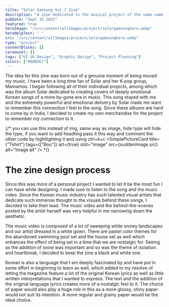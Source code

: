 ```yaml
---
title: "Solar Gamsung Vol.7 Zine"
description: "A zine dedicated to the musical project of the same name by Solar"
pubDate: "Sept 15 2025"
featured: true
heroImage: "/src/content/allImages/project/solargamsunghero.webp"
heroHelpText: " "
src: "/src/content/allImages/project/solargamsunghero.webp"
type: "project"
contentBlocks: []
caraousel: []
tags: ["UI UX Design", "Graphic Design", "Project Planning"]
colors: ["#8AB5E7"]
---
```





<HalfWidthPara>
<p slot="para1" >
The idea for this zine was born out of a genuine moment of being moved my music. I have been a long time fan of Solar and her K-pop group, Mamamoo. I began following all of their individual projects, among which was the album Solar dedicated to creating covers of deeply emotional Korean songs of a more by-gone era in music. This song stayed with me and the extremely powerful and emotional delivery by Solar made me want to remember this connection I feel to the song. Since these albums are hard to come by in India, I decided to create my own merchandise for the project to remember my connection to it.
</p>


{/*
 you can use this instead of img, same way as image, hide type will hide the type, if you want to add headting pass it this way and comment
 the other code by hightlighting it and using ctrl+k+c
<SimplePictureCard title={"Tshirt"} tags={["Boo"]}  art={true} slot="image" src={suddenImage.src} alt="Image alt" />
 */}
 

</HalfWidthPara>

# The zine design process
Since this was more of a personal project I wanted to let it be the most fun I can have while designing. I made sure to listen to the song and the music video. Since the Korean music industry has such talented visual artists that dedicate such immense thought to the visuals behind these songs, I decided to take their lead. The music video and the behind-the-scenes posted by the artist herself was very helpful in me narrowing down the aesthetic. 

The music video is composed of a lot of sweeping white snowy landscapes and our artist dressed in a white gown. There are pastel color themes for the abandoned swimming pool set and the house set as well which enhances the effect of being set in a time that we are nostalgic for. Seeing as the addition of  snow was important and so was the theme of isolation and heartbreak, I decided to keep the zine a black and white one. 

Korean is also a language that I am deeply fascinated by and have put in some effort in beginning to learn as well, which added to my resolve of letting the magazine feature a lot of the original Korean lyrics as well as little written interpretations that I wanted to express. The text and the addition of the original language lyrics creates more of a nostalgic feel to it. The choice of paper would also play a huge role in this as a more glossy, shiny paper would not suit its intention. A more regular and grainy paper would be the ideal choice.

<Carousel images={[car1,car2,car1,]} client:only="svelte" />
<CenteredImage imageUrl={caro} />